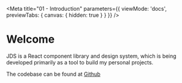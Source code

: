 
<Meta
  title="01 - Introduction"
  parameters={{
    viewMode: 'docs',
    previewTabs: {
      canvas: { hidden: true }
    }
  }}
/>

# Welcome

JDS is a React component library and design system, which is being developed primarily as a tool to build my personal projects.

The codebase can be found at <a href="https://github.com/jaikeex/jds">Github</a>
